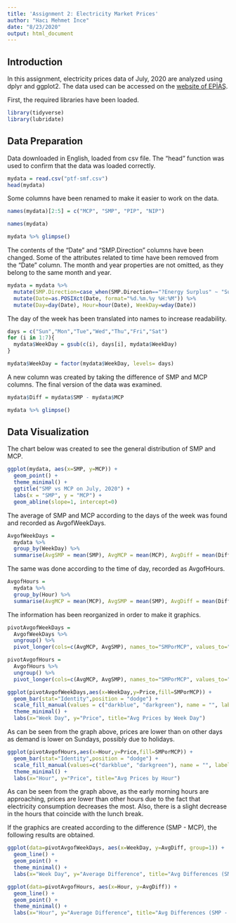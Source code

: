 ```yaml
---
title: 'Assignment 2: Electricity Market Prices'
author: "Hacı Mehmet İnce"
date: "8/23/2020"
output: html_document
---
```


## Introduction

In this assignment, electricity prices data of July, 2020 are analyzed using dplyr and ggplot2. The data used can be accessed on the [website of EPİAŞ](https://rapor.epias.com.tr/rapor/xhtml/ptfSmfListeleme.xhtml).



First, the required libraries have been loaded.

```r
library(tidyverse)
library(lubridate)

```


## Data Preparation

Data downloaded in English, loaded from csv file. The "head" function was used to confirm that the data was loaded correctly.

```r
mydata = read.csv("ptf-smf.csv")
head(mydata)
```


Some columns have been renamed to make it easier to work on the data.

```r
names(mydata)[2:5] = c("MCP", "SMP", "PIP", "NIP") 

names(mydata)

mydata %>% glimpse()
```


The contents of the "Date" and "SMP.Direction" columns have been changed. Some of the attributes related to time have been removed from the "Date" column. The month and year properties are not omitted, as they belong to the same month and year.

```r
mydata = mydata %>%
  mutate(SMP.Direction=case_when(SMP.Direction=="?Energy Surplus" ~ "Surplus", SMP.Direction=="? Energy Deficit"~ "Deficit", SMP.Direction=="? In Balance" ~ "Balance")) %>%
  mutate(Date=as.POSIXct(Date, format="%d.%m.%y %H:%M")) %>%
  mutate(Day=day(Date), Hour=hour(Date), WeekDay=wday(Date))

```


The day of the week has been translated into names to increase readability.

```r
days = c("Sun","Mon","Tue","Wed","Thu","Fri","Sat")
for (i in 1:7){
  mydata$WeekDay = gsub(c(i), days[i], mydata$WeekDay)
}

mydata$WeekDay = factor(mydata$WeekDay, levels= days)
```

A new column was created by taking the difference of SMP and MCP columns. The final version of the data was examined.

```r
mydata$Diff = mydata$SMP - mydata$MCP

mydata %>% glimpse()
```

## Data Visualization

The chart below was created to see the general distribution of SMP and MCP.

```r
ggplot(mydata, aes(x=SMP, y=MCP)) + 
  geom_point() + 
  theme_minimal() + 
  ggtitle("SMP vs MCP on July, 2020") + 
  labs(x = "SMP", y = "MCP") +
  geom_abline(slope=1, intercept=0)

```


The average of SMP and MCP according to the days of the week was found and recorded as AvgofWeekDays.

```r
AvgofWeekDays =
  mydata %>%
  group_by(WeekDay) %>%
  summarise(AvgSMP = mean(SMP), AvgMCP = mean(MCP), AvgDiff = mean(Diff))

```

The same was done according to the time of day, recorded as AvgofHours.

```r
AvgofHours =
  mydata %>%
  group_by(Hour) %>%
  summarise(AvgMCP = mean(MCP), AvgSMP = mean(SMP), AvgDiff = mean(Diff))

```


The information has been reorganized in order to make it graphics.

```r
pivotAvgofWeekDays =
  AvgofWeekDays %>%
  ungroup() %>%
  pivot_longer(cols=c(AvgMCP, AvgSMP), names_to="SMPorMCP", values_to="Price")
```

```r
pivotAvgofHours =
  AvgofHours %>%
  ungroup() %>%
  pivot_longer(cols=c(AvgMCP, AvgSMP), names_to="SMPorMCP", values_to="Price")

```




```r
ggplot(pivotAvgofWeekDays,aes(x=WeekDay,y=Price,fill=SMPorMCP)) +
  geom_bar(stat="Identity",position = "dodge") +
  scale_fill_manual(values = c("darkblue", "darkgreen"), name = "", labels = c("SMP", "MCP")) +
  theme_minimal() +
  labs(x="Week Day", y="Price", title="Avg Prices by Week Day")

```

As can be seen from the graph above, prices are lower than on other days as demand is lower on Sundays, possibly due to holidays.


```r
ggplot(pivotAvgofHours,aes(x=Hour,y=Price,fill=SMPorMCP)) +
  geom_bar(stat="Identity",position = "dodge") +
  scale_fill_manual(values=c("darkblue", "darkgreen"), name = "", labels = c("SMP", "MCP")) +
  theme_minimal() +
  labs(x="Hour", y="Price", title="Avg Prices by Hour")
```

As can be seen from the graph above, as the early morning hours are approaching, prices are lower than other hours due to the fact that electricity consumption decreases the most. Also, there is a slight decrease in the hours that coincide with the lunch break.


If the graphics are created according to the difference (SMP - MCP), the following results are obtained.

```r
ggplot(data=pivotAvgofWeekDays, aes(x=WeekDay, y=AvgDiff, group=1)) +
  geom_line() +
  geom_point() +
  theme_minimal() +
  labs(x="Week Day", y="Average Difference", title="Avg Differences (SMP - MCP) by Week Day")

```


```r
ggplot(data=pivotAvgofHours, aes(x=Hour, y=AvgDiff)) +
  geom_line() +
  geom_point() +
  theme_minimal() +
  labs(x="Hour", y="Average Difference", title="Avg Differences (SMP - MCP) by Hour")

```

